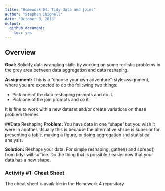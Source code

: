 ```yaml
---
title: "Homework 04: Tidy data and joins"
author: "Stephen Chignell"
date: "October 9, 2018"
output:
  github_document:
    toc: yes
---
```


## Overview

**Goal:** Solidify data wrangling skills by working on some realistic problems in the grey area between data aggregation and data reshaping.

**Assignment:** This is a “choose your own adventure”-style assignment, where you are expected to do the following two things:

- Pick one of the data reshaping prompts and do it.
- Pick one of the join prompts and do it.

It is fine to work with a new dataset and/or create variations on these problem themes.

##Data Reshaping
**Problem:** You have data in one “shape” but you wish it were in another. Usually this is because the alternative shape is superior for presenting a table, making a figure, or doing aggregation and statistical analysis.

**Solution:** Reshape your data. For simple reshaping, gather() and spread() from tidyr will suffice. Do the thing that is possible / easier now that your data has a new shape.

### Activity #1: Cheat Sheet
The cheat sheet is available in the Homework 4 repository.




